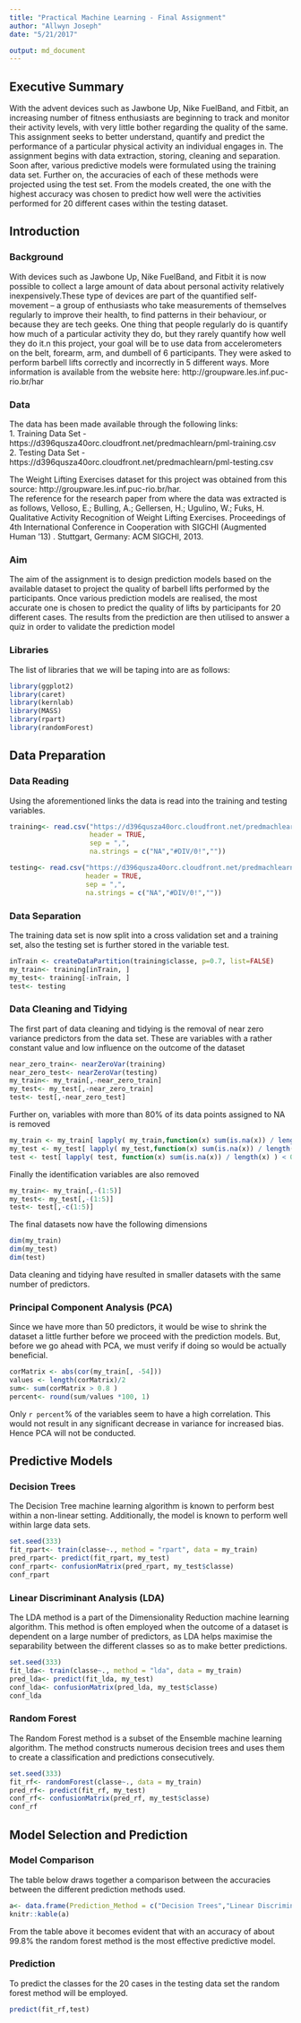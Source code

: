 ```yaml
---
title: "Practical Machine Learning - Final Assignment"
author: "Allwyn Joseph"
date: "5/21/2017"

output: md_document
---
```

## Executive Summary   
With the advent devices such as Jawbone Up, Nike FuelBand, and Fitbit, an increasing number of fitness enthusiasts are beginning to track and monitor their activity levels, with very little bother regarding the quality of the same. This assignment seeks to better understand, quantify and predict the performance of a particular physical activity an individual engages in. The assignment begins with data extraction, storing, cleaning and separation. Soon after, various predictive models were formulated using the training data set. Further on, the accuracies of each of these methods were projected using the test set. From the models created, the one with the highest accuracy was chosen to predict how well were the activities performed for 20 different cases within the testing dataset.

## Introduction 

### Background 
With devices such as Jawbone Up, Nike FuelBand, and Fitbit it is now possible to collect a large amount of data about personal activity relatively inexpensively.These type of devices are part of the quantified self-movement – a group of enthusiasts who take measurements of themselves regularly to improve their health, to find patterns in their behaviour, or because they are tech geeks. One thing that people regularly do is quantify how much of a particular activity they do, but they rarely quantify how well they do it.n this project, your goal will be to use data from accelerometers on the belt, forearm, arm, and dumbell of 6 participants. They were asked to perform barbell lifts correctly and incorrectly in 5 different ways. More information is available from the website here: http://groupware.les.inf.puc-rio.br/har 

### Data 
The data has been made available through the following links: <br>
1. Training Data Set - https://d396qusza40orc.cloudfront.net/predmachlearn/pml-training.csv <br>
2. Testing Data Set - https://d396qusza40orc.cloudfront.net/predmachlearn/pml-testing.csv

The Weight Lifting Exercises dataset for this project was obtained from this source: http://groupware.les.inf.puc-rio.br/har. <br> The reference for the research paper from where the data was extracted is as follows, 
Velloso, E.; Bulling, A.; Gellersen, H.; Ugulino, W.; Fuks, H. Qualitative Activity Recognition of Weight Lifting Exercises. Proceedings of 4th International Conference in Cooperation with SIGCHI (Augmented Human '13) . Stuttgart, Germany: ACM SIGCHI, 2013.

### Aim 
The aim of the assignment is to design prediction models based on the available dataset to project the quality of barbell lifts performed by the participants. Once various prediction models are realised, the most accurate one is chosen to predict the quality of lifts by participants for 20 different cases. The results from the prediction are then utilised to answer a quiz in order to validate the prediction model 

### Libraries
The list of libraries that we will be taping into are as follows:
```r
library(ggplot2)
library(caret)
library(kernlab)
library(MASS)
library(rpart)
library(randomForest)
```

## Data Preparation 

### Data Reading 
Using the aforementioned links the data is read into the training and testing variables. 
```r
training<- read.csv("https://d396qusza40orc.cloudfront.net/predmachlearn/pml-training.csv", 
                    header = TRUE, 
                    sep = ",", 
                    na.strings = c("NA","#DIV/0!",""))

testing<- read.csv("https://d396qusza40orc.cloudfront.net/predmachlearn/pml-testing.csv", 
                   header = TRUE, 
                   sep = ",", 
                   na.strings = c("NA","#DIV/0!",""))
```

### Data Separation 
The training data set is now split into a cross validation set and a training set, also the testing set is further stored in the variable test. 
```r
inTrain <- createDataPartition(training$classe, p=0.7, list=FALSE)
my_train<- training[inTrain, ]
my_test<- training[-inTrain, ]
test<- testing
```

### Data Cleaning and Tidying 
The first part of data cleaning and tidying is the removal of near zero variance predictors from the data set. These are variables with a rather constant value and low influence on the outcome of the dataset
```r
near_zero_train<- nearZeroVar(training)
near_zero_test<- nearZeroVar(testing)
my_train<- my_train[,-near_zero_train]
my_test<- my_test[,-near_zero_train]
test<- test[,-near_zero_test]
```

Further on, variables with more than 80% of its data points assigned to NA is removed 
```r
my_train <- my_train[ lapply( my_train,function(x) sum(is.na(x)) / length(x) ) < 0.2 ]
my_test <- my_test[ lapply( my_test,function(x) sum(is.na(x)) / length(x) ) < 0.2 ]
test <- test[ lapply( test, function(x) sum(is.na(x)) / length(x) ) < 0.2 ]
```

Finally the identification variables are also removed 
```r
my_train<- my_train[,-(1:5)]
my_test<- my_test[,-(1:5)]
test<- test[,-c(1:5)]
```

The final datasets now have the following dimensions 
```r
dim(my_train)
dim(my_test)
dim(test)
```
Data cleaning and tidying have resulted in smaller datasets with the same number of predictors.  

### Principal Component Analysis (PCA)
Since we have more than 50 predictors, it would be wise to shrink the dataset a little further before we proceed with the prediction models. But, before we go ahead with PCA, we must verify if doing so would be actually beneficial. 

```r
corMatrix <- abs(cor(my_train[, -54]))
values <- length(corMatrix)/2
sum<- sum(corMatrix > 0.8 )
percent<- round(sum/values *100, 1)
```
Only `r percent`% of the variables seem to have a high correlation. This would not result in any significant decrease in variance for increased bias. Hence PCA will not be conducted.

## Predictive Models

### Decision Trees
The Decision Tree machine learning algorithm is known to perform best within a non-linear setting. Additionally, the model is known to perform well within large data sets.
```r
set.seed(333)
fit_rpart<- train(classe~., method = "rpart", data = my_train)
pred_rpart<- predict(fit_rpart, my_test)
conf_rpart<- confusionMatrix(pred_rpart, my_test$classe)
conf_rpart
```

### Linear Discriminant Analysis (LDA) 
The LDA method is a part of the Dimensionality Reduction machine learning algorithm. This method is often employed when the outcome of a dataset is dependent on a large number of predictors, as LDA helps maximise the separability between the different classes so as to make better predictions.
```r
set.seed(333)
fit_lda<- train(classe~., method = "lda", data = my_train)
pred_lda<- predict(fit_lda, my_test)
conf_lda<- confusionMatrix(pred_lda, my_test$classe)
conf_lda
```

### Random Forest  
The Random Forest method is a subset of the Ensemble machine learning algorithm. The method constructs numerous decision trees and uses them to create a classification and predictions consecutively. 
```r
set.seed(333)
fit_rf<- randomForest(classe~., data = my_train)
pred_rf<- predict(fit_rf, my_test)
conf_rf<- confusionMatrix(pred_rf, my_test$classe)
conf_rf
```

## Model Selection and Prediction 

### Model Comparison 
The table below draws together a comparison between the accuracies between the different prediction methods used.
```r
a<- data.frame(Prediction_Method = c("Decision Trees","Linear Discriminant Analysis","Random Forest" ), Accuracy = c("49.0%","71.1%","99.8%"))
knitr::kable(a)
```

From the table above it becomes evident that with an accuracy of about 99.8% the random forest method is the most effective predictive model.

### Prediction 
To predict the classes for the 20 cases in the testing data set the random forest method will be employed. 
```r
predict(fit_rf,test)
```

